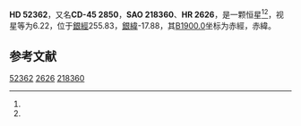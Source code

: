 {{Starbox begin
| name = HD 52362
}}
{{Starbox observe
| epoch = [[J2000.0|J2000.0]]
| constell = {{星座名待查}}<ref name=SIMBAD>{{cite web
 | url=http://simbad.u-strasbg.fr/simbad/sim-id?Ident=HR+2626
 | title=Pulsating variable Star
 | publisher=Centre de Données astronomiques de Strasbourg
 | work=SIMBAD
 | accessdate=2012-07-13
 | archive-date=2016-03-19
 | archive-url=https://web.archive.org/web/20160319031607/http://simbad.u-strasbg.fr/simbad/sim-id?Ident=HR+2626
 | dead-url=no
 }}</ref><ref name=DATA>{{cite web
 | url=http://vizier.u-strasbg.fr/viz-bin/VizieR-5?-out.add=.&-source=5050&-corr=PK=HR&-out.max=9999&HR=2626
 | title=VizieR Detailed Page
 | accessdate=2012-07-13
 | archive-date=2016-03-04
 | archive-url=https://web.archive.org/web/20160304234643/http://vizier.u-strasbg.fr/viz-bin/VizieR-5?-out.add=.&-source=5050&-corr=PK=HR&-out.max=9999&HR=2626
 | dead-url=no
 }}</ref>
| 星官 = 
| ra = {{RA|6|58|41.8}}<ref name=SIMBAD /><ref name=DATA />
| dec = {{DEC|-45|46|5}}<ref name=SIMBAD /><ref name=DATA />
| appmag_v = 6.22<ref name=SIMBAD /><ref name=DATA />
}}
{{Starbox character
| class = A0V<ref name=SIMBAD /><ref name=DATA />
| b-v = 0<ref name=SIMBAD /><ref name=DATA />
| u-b = -0.06<ref name=SIMBAD /><ref name=DATA />
| r-i = -0.01C<ref name=SIMBAD /><ref name=DATA />
| variable = 
}}
{{Starbox astrometry
| radial_v = -0.06
| prop_mo_ra = 34
| parallax = 
| p_error = 
}}
{{Starbox catalog
| names =CD-45 2850，[[SAO星表|SAO]] 218360，[[HD星表|HD]] 52362，[[HR星表|HR]] 2626}}
{{Starbox reference |Simbad=HR+2626}}
{{Starbox end}}

'''HD 52362'''，又名'''CD-45 2850'''，'''SAO 218360'''、'''HR 2626'''，是一颗恒星<ref name=SIMBAD /><ref name=DATA />，视星等为6.22，位于[[銀道座標系|銀經]]255.83，[[銀道座標系|銀緯]]-17.88，其[[B1900.0|B1900.0]]坐标为赤經{{RA|6|55|47.2}}，赤緯{{DEC|-45|-17.88|47}}。

== 参考文献 ==
{{reflist}}

{{star-stub}}

[[Category:HD和HDE天體|52362]]
[[Category:HR天體|2626]]
[[Category:SAO天體|218360]]